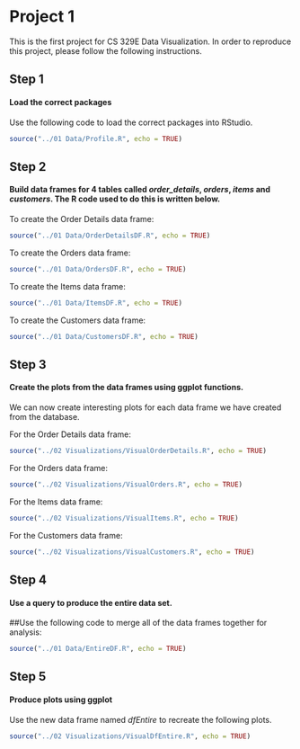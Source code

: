# Project 1

This is the first project for CS 329E Data Visualization.
In order to reproduce this project, please follow the following instructions.

## Step 1
#### Load the correct packages
Use the following code to load the correct packages into RStudio.

```r
source("../01 Data/Profile.R", echo = TRUE)
```


## Step 2
#### Build data frames for 4 tables called __*order_details*, *orders*, *items* and *customers*__. The R code used to do this is written below.

To create the Order Details data frame:
```r
source("../01 Data/OrderDetailsDF.R", echo = TRUE)
```

To create the Orders data frame:
```r
source("../01 Data/OrdersDF.R", echo = TRUE)
```

To create the Items data frame:
```r
source("../01 Data/ItemsDF.R", echo = TRUE)
```

To create the Customers data frame:
```r
source("../01 Data/CustomersDF.R", echo = TRUE)
```

## Step 3
#### Create the plots from the data frames using **ggplot** functions.

We can now create interesting plots for each data frame we have created from the database.


For the Order Details data frame:
```r
source("../02 Visualizations/VisualOrderDetails.R", echo = TRUE)
```

For the Orders data frame:
```r
source("../02 Visualizations/VisualOrders.R", echo = TRUE)
```

For the Items data frame:
```r
source("../02 Visualizations/VisualItems.R", echo = TRUE)
```

For the Customers data frame:
```r
source("../02 Visualizations/VisualCustomers.R", echo = TRUE)
```


## Step 4
#### Use a query to produce the entire data set.

##Use the following code to merge all of the data frames together for analysis:
```r
source("../01 Data/EntireDF.R", echo = TRUE)
```

## Step 5
#### Produce plots using **ggplot**

Use the new data frame named *dfEntire* to recreate the following plots.
```r
source("../02 Visualizations/VisualDfEntire.R", echo = TRUE)
```